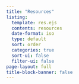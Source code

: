 ```yaml
---
title: "Resources"
listing:
  template: res.ejs
  contents: resources
  date-format: iso
  type: default
  sort: order
  categories: true
  sort-ui: false
  filter-ui: false
page-layout: full
title-block-banner: false
---
```


